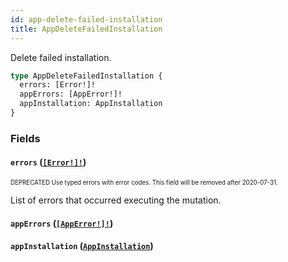 ```yaml
---
id: app-delete-failed-installation
title: AppDeleteFailedInstallation
---
```


Delete failed installation.

```graphql
type AppDeleteFailedInstallation {
  errors: [Error!]!
  appErrors: [AppError!]!
  appInstallation: AppInstallation
}
```

### Fields

#### `errors` ([`[Error!]!`](/api-reference/objects/error.mdx))

<sub><sup><span className="deprecatedTag">DEPRECATED</span> Use typed errors with error codes. This field will be removed after 2020-07-31.</sup></sub>

List of errors that occurred executing the mutation.

#### `appErrors` ([`[AppError!]!`](/api-reference/objects/app-error.mdx))

#### `appInstallation` ([`AppInstallation`](/api-reference/objects/app-installation.mdx))
